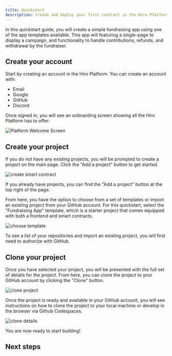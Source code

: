 ```yaml
---
title: Quickstart
description: Create and deploy your first contract in the Hiro Platform.
---
```



In this quickstart guide, you will create a simple fundraising app using one of the app templates available. This app will  featuring a single-page to display a campaign, and functionality to handle contributions, refunds, and withdrawal by the fundraiser.

## Create your account

Start by creating an account in the Hiro Platform. You can create an account with:

- Email
- Google
- GitHub
- Discord

Once signed in, you will see an onboarding screen showing all the Hiro Platform has to offer:

![Platform Welcome Screen](./images/quickstart/welcome-v2.png)

## Create your project

If you do not have any existing projects, you will be prompted to create a project on the main page. Click the "Add a project" button to get started.

![create smart contract](./images/quickstart/project-contract-v2.png)

<Callout type="info">
If you already have projects, you can find the "Add a project" button at the top right of the page.
</Callout>

From here, you have the option to choose from a set of templates or import an existing project from your GitHub account. For this quickstart, select the "Fundraising App" template, which is a starter project that comes equipped with both a frontend and smart contracts.

![choose template](./images/quickstart/choose-template-v2.png)

<Callout type="info">
To see a list of your repositories and import an existing project, you will first need to authorize with GitHub.
</Callout>

## Clone your project

Once you have selected your project, you will be presented with the full set of details for the project. From here, you can clone the project to your GitHub account by clicking the "Clone" button.

![clone project](./images/quickstart/clone-project-v2.png)

Once the project is ready and available in your GitHub account, you will see instructions on how to clone the project to your local machine or develop in the browser via Github Codespaces.

![clone details](./images/quickstart/clone-details-v2.png)

You are now ready to start building!

## Next steps

<Cards>
  <Card
    href="/stacks/platform/guides/deploy-contracts"
    title="Deploy contracts"
    description="Learn how to deploy your contracts to testnet and mainnet using deployment plans in the Hiro Platform."
  />
  <Card
    href="/stacks/platform/guides/devnet"
    title="Running Devnet"
    description="Learn how to use devnet, a private blockchain environment, to test and interact with your app."
  />
  <Card
    href="/stacks/platform/guides/create-chainhooks"
    title="Create and manage Chainhooks"
    description="Learn how to create custom event streams for Stacks or Bitcoin with Chainhook on the Platform."
  />
</Cards>

